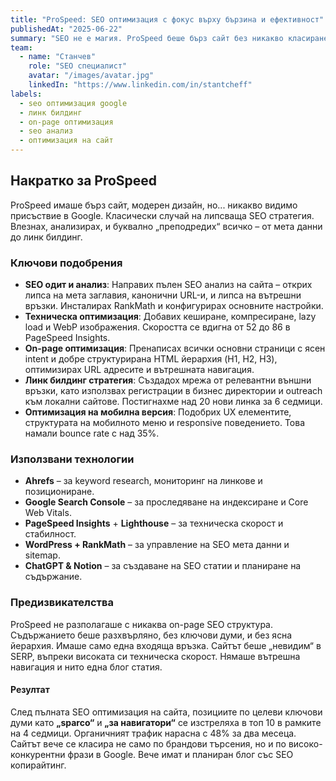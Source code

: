 ---
title: "ProSpeed: SEO оптимизация с фокус върху бързина и ефективност"
publishedAt: "2025-06-22"
summary: "SEO не е магия. ProSpeed беше бърз сайт без никакво класиране – докато не направихме всичко както трябва."
team:
  - name: "Станчев"
    role: "SEO специалист"
    avatar: "/images/avatar.jpg"
    linkedIn: "https://www.linkedin.com/in/stantcheff"
labels:
  - seo оптимизация google
  - линк билдинг
  - on-page оптимизация
  - seo анализ
  - оптимизация на сайт
---

## Накратко за ProSpeed

ProSpeed имаше бърз сайт, модерен дизайн, но... никакво видимо присъствие в Google. Класически случай на липсваща SEO стратегия. Влезнах, анализирах, и буквално „преподредих“ всичко – от мета данни до линк билдинг.

### Ключови подобрения

- **SEO одит и анализ**: Направих пълен SEO анализ на сайта – открих липса на мета заглавия, канонични URL-и, и липса на вътрешни връзки. Инсталирах RankMath и конфигурирах основните настройки.
- **Техническа оптимизация**: Добавих кеширане, компресиране, lazy load и WebP изображения. Скоростта се вдигна от 52 до 86 в PageSpeed Insights.
- **On-page оптимизация**: Пренаписах всички основни страници с ясен intent и добре структурирана HTML йерархия (H1, H2, H3), оптимизирах URL адресите и вътрешната навигация.
- **Линк билдинг стратегия**: Създадох мрежа от релевантни външни връзки, като използвах регистрации в бизнес директории и outreach към локални сайтове. Постигнахме над 20 нови линка за 6 седмици.
- **Оптимизация на мобилна версия**: Подобрих UX елементите, структурата на мобилното меню и responsive поведението. Това намали bounce rate с над 35%.

### Използвани технологии

- **Ahrefs** – за keyword research, мониторинг на линкове и позициониране.
- **Google Search Console** – за проследяване на индексиране и Core Web Vitals.
- **PageSpeed Insights** + **Lighthouse** – за техническа скорост и стабилност.
- **WordPress + RankMath** – за управление на SEO мета данни и sitemap.
- **ChatGPT & Notion** – за създаване на SEO статии и планиране на съдържание.

### Предизвикателства

ProSpeed не разполагаше с никаква on-page SEO структура. Съдържанието беше разхвърляно, без ключови думи, и без ясна йерархия. Имаше само една входяща връзка. Сайтът беше „невидим“ в SERP, въпреки високата си техническа скорост. Нямаше вътрешна навигация и нито една блог статия.

#### Резултат

След пълната SEO оптимизация на сайта, позициите по целеви ключови думи като **„sparco“** и **„за навигатори“** се изстреляха в топ 10 в рамките на 4 седмици. Органичният трафик нарасна с 48% за два месеца. Сайтът вече се класира не само по брандови търсения, но и по високо-конкурентни фрази в Google. Вече имат и планиран блог със SEO копирайтинг.
